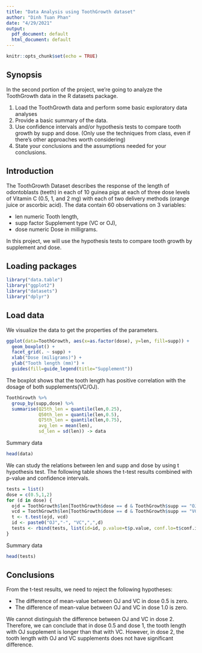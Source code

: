 ```yaml
---
title: "Data Analysis using ToothGrowth dataset"
author: "Dinh Tuan Phan"
date: "4/29/2021"
output:
  pdf_document: default
  html_document: default
---
```


```r
knitr::opts_chunk$set(echo = TRUE)
```

## Synopsis

In the second portion of the project, we're going to analyze the ToothGrowth data in the R datasets package.

1. Load the ToothGrowth data and perform some basic exploratory data analyses
2. Provide a basic summary of the data.
3. Use confidence intervals and/or hypothesis tests to compare tooth growth by supp and dose. (Only use the techniques from class, even if there's other approaches worth considering)
4. State your conclusions and the assumptions needed for your conclusions.


## Introduction

The ToothGrowth Dataset describes the response of the length of odontoblasts (teeth) in each of 10 guinea pigs at each of three dose levels of Vitamin C (0.5, 1, and 2 mg) with each of two delivery methods (orange juice or ascorbic acid). The data contain 60 observations on 3 variables:

- len numeric Tooth length,
- supp factor Supplement type (VC or OJ),
- dose numeric Dose in milligrams.

In this project, we will use the hypothesis tests to compare tooth growth by supplement and dose.


## Loading packages

```r
library("data.table")
library("ggplot2")
library("datasets")
library("dplyr")
```

## Load data

We visualize the data to get the properties of the parameters.

```r
ggplot(data=ToothGrowth, aes(x=as.factor(dose), y=len, fill=supp)) +
  geom_boxplot() +
  facet_grid(. ~ supp) +
  xlab("Dose (miligrams)") +
  ylab("Tooth length (mm)") +
  guides(fill=guide_legend(title="Supplement"))

```

The boxplot shows that the tooth length has positive correlation with the dosage of both supplements(VC/OJ).


```r
ToothGrowth %>%
  group_by(supp,dose) %>%
  summarise(Q25th_len = quantile(len,0.25),
            Q50th_len = quantile(len,0.5),
            Q75th_len = quantile(len,0.75),
            avg_len = mean(len),            
            sd_len = sd(len)) -> data
```


Summary data

```r
head(data)
```

We can study the relations between len and supp and dose by using t hypothesis test. The following table shows the t-test results combined with p-value and confidence intervals.


```r
tests = list()
dose = c(0.5,1,2)
for (d in dose) {
  ojd = ToothGrowth$len[ToothGrowth$dose == d & ToothGrowth$supp == "OJ"]
  vcd = ToothGrowth$len[ToothGrowth$dose == d & ToothGrowth$supp == "VC"]
  t <- t.test(ojd, vcd)
  id <- paste0("OJ","-", "VC",",",d)
  tests <- rbind(tests, list(id=id, p.value=t$p.value, conf.lo=t$conf.int[1], conf.hi=t$conf.int[2]))
}
```


Summary data


```r
head(tests)
```


## Conclusions

From the t-test results, we need to reject the following hypotheses:

- The difference of mean-value between OJ and VC in dose 0.5 is zero.
- The difference of mean-value between OJ and VC in dose 1.0 is zero.

We cannot distinguish the difference between OJ and VC in dose 2. Therefore, we can conclude that in dose 0.5 and dose 1, the tooth length with OJ supplement is longer than that with VC. However, in dose 2, the tooth length with OJ and VC supplements does not have significant difference.


